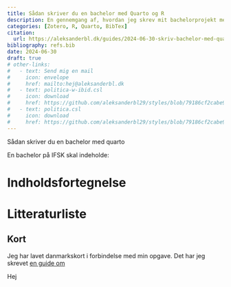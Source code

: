 ```yaml
---
title: Sådan skriver du en bachelor med Quarto og R
description: En gennemgang af, hvordan jeg skrev mit bachelorprojekt med Quarto, R og Zotero
categories: [Zotero, R, Quarto, BibTex]
citation:
  url: https://aleksanderbl.dk/guides/2024-06-30-skriv-bachelor-med-quarto
bibliography: refs.bib
date: 2024-06-30
draft: true
# other-links:
#   - text: Send mig en mail
#     icon: envelope
#     href: mailto:hej@aleksanderbl.dk
#   - text: politica-w-ibid.csl
#     icon: download
#     href: https://github.com/aleksanderbl29/styles/blob/79186cf2cabe963d9863438be4efaf5b5ac41131/politica-w-ibid.csl
#   - text: politica.csl
#     icon: download
#     href: https://github.com/aleksanderbl29/styles/blob/79186cf2cabe963d9863438be4efaf5b5ac41131/politica.csl
---
```


Sådan skriver du en bachelor med quarto

En bachelor på IFSK skal indeholde:

# Indholdsfortegnelse

# Litteraturliste

## Kort

Jeg har lavet danmarkskort i forbindelse med min opgave. Det har jeg skrevet [en guide om](../2024-06-29-danmarkskort-i-r/index.qmd)

Hej
